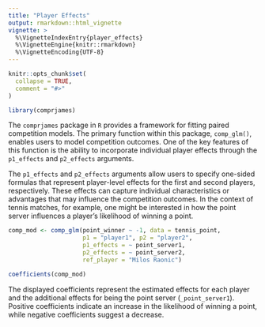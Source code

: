 ```yaml
---
title: "Player Effects"
output: rmarkdown::html_vignette
vignette: >
  %\VignetteIndexEntry{player_effects}
  %\VignetteEngine{knitr::rmarkdown}
  %\VignetteEncoding{UTF-8}
---
```


```r
knitr::opts_chunk$set(
  collapse = TRUE,
  comment = "#>"
)
```

```r
library(comprjames)
```

The `comprjames` package in `R` provides a framework for fitting paired competition models. The primary function within this package, `comp_glm()`, enables users to model competition outcomes. One of the key features of this function is the ability to incorporate individual player effects through the `p1_effects` and `p2_effects` arguments.

The `p1_effects` and `p2_effects` arguments allow users to specify one-sided formulas that represent player-level effects for the first and second players, respectively. These effects can capture individual characteristics or advantages that may influence the competition outcomes. In the context of tennis matches, for example, one might be interested in how the point server influences a player's likelihood of winning a point.

```r
comp_mod <- comp_glm(point_winner ~ -1, data = tennis_point,
                     p1 = "player1", p2 = "player2",
                     p1_effects = ~ point_server1,
                     p2_effects = ~ point_server2,
                     ref_player = "Milos Raonic")

coefficients(comp_mod)
```

The displayed coefficients represent the estimated effects for each player and the additional effects for being the point server (`_point_server1`). Positive coefficients indicate an increase in the likelihood of winning a point, while negative coefficients suggest a decrease.

